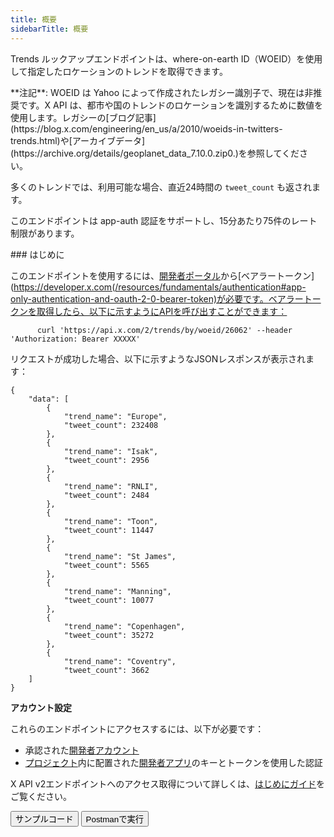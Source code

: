 ```yaml
---
title: 概要
sidebarTitle: 概要
---
```



Trends ルックアップエンドポイントは、where-on-earth ID（WOEID）を使用して指定したロケーションのトレンドを取得できます。

<Note>
  **注記**: WOEID は Yahoo によって作成されたレガシー識別子で、現在は非推奨です。X API は、都市や国のトレンドのロケーションを識別するために数値を使用します。レガシーの[ブログ記事](https://blog.x.com/engineering/en_us/a/2010/woeids-in-twitters-trends.html)や[アーカイブデータ](https://archive.org/details/geoplanet_data_7.10.0.zip0.)を参照してください。
</Note>

多くのトレンドでは、利用可能な場合、直近24時間の `tweet_count` も返されます。

このエンドポイントは app-auth 認証をサポートし、15分あたり75件のレート制限があります。

<div id="getting-started">
  ### はじめに
</div>

このエンドポイントを使用するには、[開発者ポータル](https://developer.x.com/en/portal/dashboard)から\[ベアラートークン]\(https://developer.x.com(/resources/fundamentals/authentication#app-only-authentication-and-oauth-2-0-bearer-token)が必要です。ベアラートークンを取得したら、以下に示すようにAPIを呼び出すことができます：

```
      curl 'https://api.x.com/2/trends/by/woeid/26062' --header 'Authorization: Bearer XXXXX'
```

リクエストが成功した場合、以下に示すようなJSONレスポンスが表示されます：

```
{
    "data": [
        {
            "trend_name": "Europe",
            "tweet_count": 232408
        },
        {
            "trend_name": "Isak",
            "tweet_count": 2956
        },
        {
            "trend_name": "RNLI",
            "tweet_count": 2484
        },
        {
            "trend_name": "Toon",
            "tweet_count": 11447
        },
        {
            "trend_name": "St James",
            "tweet_count": 5565
        },
        {
            "trend_name": "Manning",
            "tweet_count": 10077
        },
        {
            "trend_name": "Copenhagen",
            "tweet_count": 35272
        },
        {
            "trend_name": "Coventry",
            "tweet_count": 3662
    ]
}
```

**アカウント設定**

これらのエンドポイントにアクセスするには、以下が必要です：

- 承認された[開発者アカウント](https://developer.x.com/en/portal/petition/essential/basic-info)
- [プロジェクト](/ja/resources/fundamentals/projects)内に配置された[開発者アプリ](/ja/resources/fundamentals/developer-apps)のキーとトークンを使用した認証

X API v2エンドポイントへのアクセス取得について詳しくは、[はじめにガイド](/ja/x-api/getting-started/getting-access)をご覧ください。

<div className="flex space-x-2">
  <Button href="https://github.com/xdevplatform/Twitter-API-v2-sample-code">
    サンプルコード
  </Button>

  <Button href="https://app.getpostman.com/run-collection/9956214-784efcda-ed4c-4491-a4c0-a26470a67400">
    Postmanで実行
  </Button>
</div>
